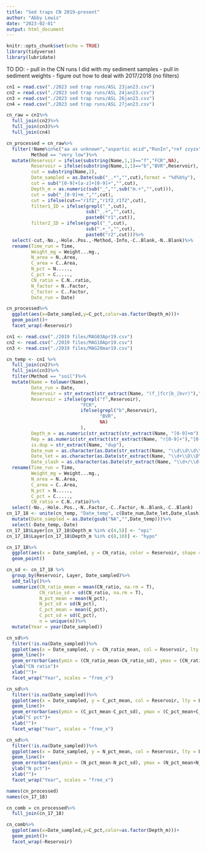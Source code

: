 ```yaml
---
title: "Sed traps CN 2019-present"
author: "Abby Lewis"
date: "2023-02-01"
output: html_document
---
```


```r
knitr::opts_chunk$set(echo = TRUE)
library(tidyverse)
library(lubridate)
```
TO DO: 
- pull in the CN runs I did with my sediment samples
- pull in sediment weights
- figure out how to deal with 2017/2018 (no filters)


```r
cn1 = read.csv("./2023 sed trap runs/ASL 23jan23.csv")
cn2 = read.csv("./2023 sed trap runs/ASL 24jan23.csv")
cn3 = read.csv("./2023 sed trap runs/ASL 26jan23.csv")
cn4 = read.csv("./2023 sed trap runs/ASL 27jan23.csv")

cn_raw = cn1%>%
  full_join(cn2)%>%
  full_join(cn3)%>%
  full_join(cn4)

cn_processed = cn_raw%>%
  filter(!Name%in%c("aa as unknown","aspartic acid","RunIn","ref zzyzx","crucible blank","internal reference zzyzx"),
         Method == "very low")%>%
  mutate(Reservoir = ifelse(substring(Name,1,1)=="f","FCR",NA),
         Reservoir = ifelse(substring(Name,1,1)=="b","BVR",Reservoir),
         cut = substring(Name,2),
         Date_sampled = as.Date(sub("_.*","",cut),format = "%d%b%y"),
         cut = sub("[0-9]+[a-z]+[0-9]+","",cut),
         Depth_m = as.numeric(sub("_","",sub("m.+","",cut))),
         cut = sub("_[0-9]+m_","",cut),
         cut = ifelse(cut=="r1f2","r1f2_r1f2",cut),
         filter1_ID = ifelse(grepl("_",cut),
                             sub("_.+","",cut),
                             paste0("r1",cut)),
         filter2_ID = ifelse(grepl("_",cut),
                             sub(".+_","",cut),
                             paste0("r2",cut)))%>%
  select(-cut,-No.,-Hole..Pos.,-Method,-Info,-C..Blank,-N..Blank)%>%
  rename(Time_run = Time,
         Weight_mg = Weight...mg.,
         N_area = N..Area,
         C_area = C..Area,
         N_pct = N.....,
         C_pct = C.....,
         CN_ratio = C.N..ratio,
         N_factor = N..Factor,
         C_factor = C..Factor,
         Date_run = Date)

cn_processed%>%
  ggplot(aes(x=Date_sampled,y=C_pct,color=as.factor(Depth_m)))+
  geom_point()+
  facet_wrap(~Reservoir)
```

```r
cn1 <- read.csv("./2019 files/MAG03Apr19.csv")
cn2 <- read.csv("./2019 files/MAG10Apr19.csv")
cn3 <- read.csv("./2019 files/MAG28mar19.csv")

cn_temp <- cn1 %>%
  full_join(cn2)%>%
  full_join(cn3)%>%
  filter(Method == "soil")%>%
  mutate(Name = tolower(Name),
         Date_run = Date,
         Reservoir = str_extract(str_extract(Name, "(f_|fcr|b_|bvr)"),"[a-z]"),
         Reservoir = ifelse(grepl("f",Reservoir),
                           "FCR",
                           ifelse(grepl("b",Reservoir),
                                  "BVR",
                                  NA)
                           ),
         Depth_m = as.numeric(str_extract(str_extract(Name, "[0-9]+m"),"[0-9]+")),
         Rep = as.numeric(str_extract(str_extract(Name, "r[0-9]+"),"[0-9]+")),
         is.dup = str_extract(Name, "dup"),
         Date_num = as.character(as.Date(str_extract(Name, "\\d\\d\\d\\d+"), format = "%m%d%y")),
         Date_let = as.character(as.Date(str_extract(Name, "\\d+\\D\\D\\D\\d\\d"), format = "%d%b%y")),
         Date_slash = as.character(as.Date(str_extract(Name, "\\d+/\\d+/\\d+"), format = "%m/%d/%y")))%>%
  rename(Time_run = Time,
         Weight_mg = Weight...mg.,
         N_area = N..Area,
         C_area = C..Area,
         N_pct = N.....,
         C_pct = C.....,
         CN_ratio = C.N..ratio)%>%
  select(-No.,-Hole..Pos.,-N..Factor,-C..Factor,-N..Blank,-C..Blank)
cn_17_18 <- unite(cn_temp, "Date_temp", c(Date_num,Date_let,Date_slash), sep = "")%>%
  mutate(Date_sampled = as.Date(gsub("NA","",Date_temp)))%>%
  select(-Date_temp,-Date)
cn_17_18$Layer[cn_17_18$Depth_m %in% c(4,5)] <- "epi"
cn_17_18$Layer[cn_17_18$Depth_m %in% c(8,10)] <- "hypo"

cn_17_18%>%
  ggplot(aes(x = Date_sampled, y = CN_ratio, color = Reservoir, shape = Layer))+
  geom_point()

cn_sd <- cn_17_18 %>%
  group_by(Reservoir, Layer, Date_sampled)%>%
  add_tally()%>%
  summarize(CN_ratio_mean = mean(CN_ratio, na.rm = T),
            CN_ratio_sd = sd(CN_ratio, na.rm = T),
            N_pct_mean = mean(N_pct),
            N_pct_sd = sd(N_pct),
            C_pct_mean = mean(C_pct),
            C_pct_sd = sd(C_pct),
            n = unique(n))%>%
  mutate(Year = year(Date_sampled))

cn_sd%>%
  filter(!is.na(Date_sampled))%>%
  ggplot(aes(x = Date_sampled, y = CN_ratio_mean, col = Reservoir, lty = Layer))+
  geom_line()+
  geom_errorbar(aes(ymin = (CN_ratio_mean-CN_ratio_sd), ymax = (CN_ratio_mean+CN_ratio_sd)))+
  ylab("CN ratio")+
  xlab("")+
  facet_wrap("Year", scales = "free_x")

cn_sd%>%
  filter(!is.na(Date_sampled))%>%
  ggplot(aes(x = Date_sampled, y = C_pct_mean, col = Reservoir, lty = Layer))+
  geom_line()+
  geom_errorbar(aes(ymin = (C_pct_mean-C_pct_sd), ymax = (C_pct_mean+C_pct_sd)))+
  ylab("C pct")+
  xlab("")+
  facet_wrap("Year", scales = "free_x")

cn_sd%>%
  filter(!is.na(Date_sampled))%>%
  ggplot(aes(x = Date_sampled, y = N_pct_mean, col = Reservoir, lty = Layer))+
  geom_line()+
  geom_errorbar(aes(ymin = (N_pct_mean-N_pct_sd), ymax = (N_pct_mean+N_pct_sd)))+
  ylab("N pct")+
  xlab("")+
  facet_wrap("Year", scales = "free_x")
```
```r
names(cn_processed)
names(cn_17_18)

cn_comb = cn_processed%>%
  full_join(cn_17_18)

cn_comb%>%
  ggplot(aes(x=Date_sampled,y=C_pct,color=as.factor(Depth_m)))+
  geom_point()+
  facet_wrap(~Reservoir)
```

